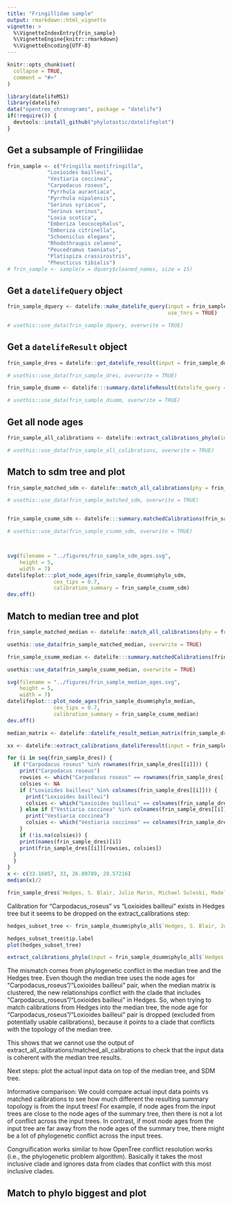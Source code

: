 ```yaml
---
title: "Fringillidae sample"
output: rmarkdown::html_vignette
vignette: >
  %\VignetteIndexEntry{frin_sample}
  %\VignetteEngine{knitr::rmarkdown}
  %\VignetteEncoding{UTF-8}
---
```


```r
knitr::opts_chunk$set(
  collapse = TRUE,
  comment = "#>"
)
```

```r
library(datelifeMS1)
library(datelife)
data("opentree_chronograms", package = "datelife")
if(!require()) {
  devtools::install_github("phylotastic/datelifeplot")
}
```

## Get a subsample of Fringiliidae

```r
frin_sample <- c("Fringilla montifringilla",
             "Loxioides bailleui",
             "Vestiaria coccinea",
             "Carpodacus roseus",
             "Pyrrhula aurantiaca",
             "Pyrrhula nipalensis",
             "Serinus syriacus",
             "Serinus serinus",
             "Loxia scotica",
             "Emberiza leucocephalus",
             "Emberiza citrinella",
             "Schoeniclus elegans",
             "Rhodothraupis celaeno",
             "Peucedramus taeniatus",
             "Platispiza crassirostris",
             "Pheucticus tibialis")
# frin_sample <- sample(x = dquery$cleaned_names, size = 15)
```

## Get a `datelifeQuery` object

```r

frin_sample_dquery <- datelife::make_datelife_query(input = frin_sample,
                                                    use_tnrs = TRUE)

# usethis::use_data(frin_sample_dquery, overwrite = TRUE)
```

## Get a `datelifeResult` object

```r
frin_sample_dres = datelife::get_datelife_result(input = frin_sample_dquery, cache = opentree_chronograms)

# usethis::use_data(frin_sample_dres, overwrite = TRUE)
```


```r
frin_sample_dsumm <- datelife:::summary.datelifeResult(datelife_query = frin_sample_dquery, object = frin_sample_dres)

# usethis::use_data(frin_sample_dsumm, overwrite = TRUE)
```


## Get all node ages

```r
frin_sample_all_calibrations <- datelife::extract_calibrations_phylo(input = frin_sample_dsumm$phylo_all, each = FALSE)

# usethis::use_data(frin_sample_all_calibrations, overwrite = TRUE)
```


## Match to sdm tree and plot

```r
frin_sample_matched_sdm <- datelife::match_all_calibrations(phy = frin_sample_dsumm$phylo_sdm, calibrations = frin_sample_all_calibrations)

# usethis::use_data(frin_sample_matched_sdm, overwrite = TRUE)


frin_sample_csumm_sdm <- datelife:::summary.matchedCalibrations(frin_sample_matched_sdm$matched_calibrations)

# usethis::use_data(frin_sample_csumm_sdm, overwrite = TRUE)



svg(filename = "../figures/frin_sample_sdm_ages.svg",
    height = 5,
    width = 7)
datelifeplot:::plot_node_ages(frin_sample_dsumm$phylo_sdm,
               cex_tips = 0.7,
               calibration_summary = frin_sample_csumm_sdm)
dev.off()

```

## Match to median tree and plot


```r
frin_sample_matched_median <- datelife::match_all_calibrations(phy = frin_sample_dsumm$phylo_median, calibrations = frin_sample_all_calibrations)

usethis::use_data(frin_sample_matched_median, overwrite = TRUE)

frin_sample_csumm_median <- datelife:::summary.matchedCalibrations(frin_sample_matched_median$matched_calibrations)

usethis::use_data(frin_sample_csumm_median, overwrite = TRUE)

svg(filename = "../figures/frin_sample_median_ages.svg",
    height = 5,
    width = 7)
datelifeplot:::plot_node_ages(frin_sample_dsumm$phylo_median,
               cex_tips = 0.7,
               calibration_summary = frin_sample_csumm_median)
dev.off()

```


```r

median_matrix <- datelife::datelife_result_median_matrix(frin_sample_dres)

xx <- datelife::extract_calibrations_dateliferesult(input = frin_sample_dres)

for (i in seq(frin_sample_dres)) {
  if ("Carpodacus roseus" %in% rownames(frin_sample_dres[[i]])) {
    print("Carpodacus roseus")
    rowsies <- which("Carpodacus roseus" == rownames(frin_sample_dres[[i]]))
    colsies <- NA
    if ("Loxioides bailleui" %in% colnames(frin_sample_dres[[i]])) {
      print("Loxioides bailleui")
      colsies <- which("Loxioides bailleui" == colnames(frin_sample_dres[[i]]))
    } else if ("Vestiaria coccinea" %in% colnames(frin_sample_dres[[i]])) {
      print("Vestiaria coccinea")
      colsies <- which("Vestiaria coccinea" == colnames(frin_sample_dres[[i]]))
    }
    if (!is.na(colsies)) {
    print(names(frin_sample_dres)[i])
    print(frin_sample_dres[[i]][rowsies, colsies])
  }
  }
}
x <- c(33.16057, 33, 26.89789, 28.57216)
median(x)/2
```

```r
frin_sample_dres$`Hedges, S. Blair, Julie Marin, Michael Suleski, Madeline Paymer, Sudhir Kumar. 2015. Tree of life reveals clock-like speciation and diversification. Molecular Biology and Evolution 32 (4): 835-845`[, "Loxioides bailleui"]
```
Calibration for "Carpodacus_roseus" vs "Loxioides bailleui" exists in Hedges tree
but it seems to be dropped on the extract_calibrations step:

```r
hedges_subset_tree <- frin_sample_dsumm$phylo_all$`Hedges, S. Blair, Julie Marin, Michael Suleski, Madeline Paymer, Sudhir Kumar. 2015. Tree of life reveals clock-like speciation and diversification. Molecular Biology and Evolution 32 (4): 835-845`

hedges_subset_tree$tip.label
plot(hedges_subset_tree)

extract_calibrations_phylo(input = frin_sample_dsumm$phylo_all$`Hedges, S. Blair, Julie Marin, Michael Suleski, Madeline Paymer, Sudhir Kumar. 2015. Tree of life reveals clock-like speciation and diversification. Molecular Biology and Evolution 32 (4): 835-845`)


```
The mismatch comes from phylogenetic conflict in the median tree and the Hedges tree. 
Even though the median tree uses the node ages for "Carpodacus_roseus"/"Loxioides bailleui" pair, when the median matrix is clustered, the new relationships conflict with the clade that includes "Carpodacus_roseus"/"Loxioides bailleui" in Hedges.
So, when trying to match calibrations from Hedges into the median tree, the node age for "Carpodacus_roseus"/"Loxioides bailleui" pair is dropped (excluded from potentially usable calibrations), because it points to a clade that conflicts with the topology of the median tree.

This shows that we cannot use the output of extract_all_calibrations/matched_all_calibrations to check that the input data is coherent with the median tree results.

Next steps: plot the actual input data on top of the median tree, and SDM tree.

Informative comparison: We could compare actual input data points vs matched calibrations to see how much different the resulting summary topology is from the input trees!
For example, if node ages from the input trees are close to the node ages of the summary tree, then there is not a lot of conflict across the input trees.
In contrast, if most node ages from the input tree are far away from the node ages of the summary tree, there might be a lot of phylogenetic conflict across the input trees.

Congruification works similar to how OpenTree conflict resolution works (i.e., the phylogenetic problem algorithm). Basically it takes the most inclusive clade and ignores data from clades that conflict with this most inclusive clades.



## Match to phylo biggest and plot
